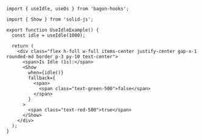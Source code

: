 ```tsx
import { useIdle, useOs } from 'bagon-hooks';

import { Show } from 'solid-js';

export function UseIdleExample() {
  const idle = useIdle(1000);

  return (
    <div class="flex h-full w-full items-center justify-center gap-x-1 rounded-md border p-3 py-10 text-center">
      <span>Is Idle (1s):</span>
      <Show
        when={idle()}
        fallback={
          <span>
            <span class="text-green-500">false</span>
          </span>
        }
      >
        <span class="text-red-500">true</span>
      </Show>
    </div>
  );
}
```
